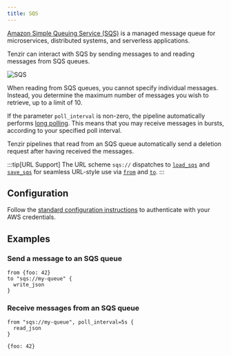 ```yaml
---
title: SQS
---
```


[Amazon Simple Queuing Service (SQS)](https://aws.amazon.com/sqs/) is a managed
message queue for microservices, distributed systems, and serverless
applications.

Tenzir can interact with SQS by sending messages to and reading messages from
SQS queues.

![SQS](sqs.svg)

When reading from SQS queues, you cannot specify individual messages. Instead,
you determine the maximum number of messages you wish to retrieve, up to a limit
of 10.

If the parameter `poll_interval` is non-zero, the pipeline automatically
performs [long
polling](https://docs.aws.amazon.com/AWSSimpleQueueService/latest/SQSDeveloperGuide/sqs-short-and-long-polling.html).
This means that you may receive messages in bursts, according to your specified
poll interval.

Tenzir pipelines that read from an SQS queue automatically send a deletion
request after having received the messages.

:::tip[URL Support]
The URL scheme `sqs://` dispatches to
[`load_sqs`](../../../reference/operators/load_sqs) and
[`save_sqs`](../../../reference/operators/save_sqs) for seamless URL-style use via
[`from`](../../../reference/operators/from) and
[`to`](../../../reference/operators/to).
:::

## Configuration

Follow the [standard configuration instructions](..) to authenticate with your
AWS credentials.

## Examples

### Send a message to an SQS queue

```tql
from {foo: 42}
to "sqs://my-queue" {
  write_json
}
```

### Receive messages from an SQS queue

```tql
from "sqs://my-queue", poll_interval=5s {
  read_json
}
```

```tql
{foo: 42}
```
